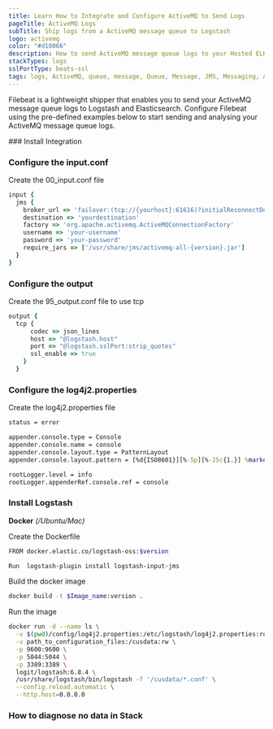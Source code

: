 ```yaml
---
title: Learn How to Integrate and Configure ActiveMQ to Send Logs
pageTitle: ActiveMQ Logs
subTitle: Ship logs from a ActiveMQ message queue to Logstash
logo: activemq
color: "#d10066"
description: How to send ActiveMQ message queue logs to your Hosted ELK Logstash instance. Configure Filebeat to send data to logstash.  
stackTypes: logs
sslPortType: beats-ssl
tags: logs, ActiveMQ, queue, message, Queue, Message, JMS, Messaging, Activemq
---
```


Filebeat is a lightweight shipper that enables you to send your ActiveMQ message queue logs to Logstash and Elasticsearch. 
Configure Filebeat using the pre-defined examples below to start sending and analysing your ActiveMQ message queue logs.

<Steps>
  ### Install Integration
  <InstallIntegration/>

  ### Configure the input.conf

  Create the 00_input.conf file

  ```ruby copy
  input {
    jms {
      broker_url => 'failover:(tcp://{yourhost}:61616)?initialReconnectDelay=100'
      destination => 'yourdestination'
      factory => 'org.apache.activemq.ActiveMQConnectionFactory'
      username => 'your-username'
      password => 'your-password'
      require_jars => ['/usr/share/jms/activemq-all-{version}.jar']
    }
  } 
  ```

  ### Configure the output

  Create the 95_output.conf file to use tcp

  ```ruby copy /"@logstash.sslPort:strip_quotes"/ /@logstash.host/
  output {
    tcp {
        codec => json_lines
        host => "@logstash.host"
        port => "@logstash.sslPort:strip_quotes"
        ssl_enable => true
      }
    }
  ```

### Configure the log4j2.properties

Create the log4j2.properties file

```cmd copy
status = error

appender.console.type = Console
appender.console.name = console
appender.console.layout.type = PatternLayout
appender.console.layout.pattern = [%d{ISO8601}][%-5p][%-25c{1.}] %marker%m%n

rootLogger.level = info
rootLogger.appenderRef.console.ref = console
```

### Install Logstash

__Docker__ *(/Ubuntu/Mac)*

Create the Dockerfile

```bash cpy
FROM docker.elastic.co/logstash-oss:$version

Run  logstash-plugin install logstash-input-jms
```

Build the docker image

```bash copy
docker build -t $Image_name:version .
```

Run the image

```bash copy
docker run -d --name ls \
  -v $(pwd)/config/log4j2.properties:/etc/logstash/log4j2.properties:ro \
  -v path_to_configuration_files:/cusdata:rw \
  -p 9600:9600 \
  -p 5044:5044 \
  -p 3389:3389 \
  logit/logstash:6.8.4 \
  /usr/share/logstash/bin/logstash -f '/cusdata/*.conf' \
  --config.reload.automatic \
  --http.host=0.0.0.0 
```

### How to diagnose no data in Stack

<DiagnoseNoData />

</Steps>

